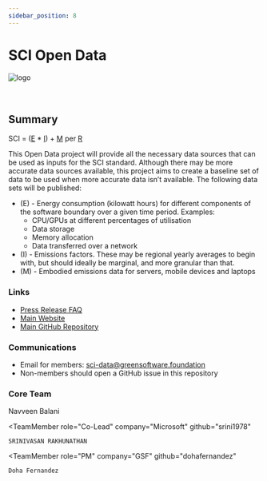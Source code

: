 ```yaml
---
sidebar_position: 8
---
```



# SCI Open Data

<div class="intro-logo">
  <img src="/img/logo.svg" alt="logo" />
</div>
<br />
<br />

## Summary

SCI = ([E](./E) * [I](./I)) + [M](./M) per [R](./R) 


This Open Data project will provide all the necessary data sources that can be used as inputs for the SCI standard. Although there may be more accurate data sources available, this project aims to create a baseline set of data to be used when more accurate data isn’t available. The following data sets will be published:

- (E) - Energy consumption (kilowatt hours) for different components of the software boundary over a given time period. Examples:
  - CPU/GPUs at different percentages of utilisation
  - Data storage
  - Memory allocation
  - Data transferred over a network
- (I) - Emissions factors. These may be regional yearly averages to begin with, but should ideally be marginal, and more granular than that.
- (M) - Embodied emissions data for servers, mobile devices and laptops


### Links

- [Press Release FAQ](https://github.com/Green-Software-Foundation/pr-faqs/blob/main/live/green-software-principles.pr-faq.md)
- [Main Website](https://training.greensoftware.foundation)
- [Main GitHub Repository](https://github.com/Green-Software-Foundation/sci-data)

### Communications

- Email for members: sci-data@greensoftware.foundation
- Non-members should open a GitHub issue in this repository


### Core Team

<!---

Replace the below with your team members. 

There should be a core team with at least a PM

--->

<TeamMembers>
  <TeamMember
    role="Co-Lead"
    company="Accenture"
    github="navveenb"
  >
    Navveen Balani
  </TeamMember>

  <TeamMember
    role="Co-Lead"
    company="Microsoft"
    github="srini1978"
  >
    SRINIVASAN RAKHUNATHAN
  </TeamMember>
  
  <TeamMember
    role="PM"
    company="GSF"
    github="dohafernandez"
  >
    Doha Fernandez
  </TeamMember>

</TeamMembers>
